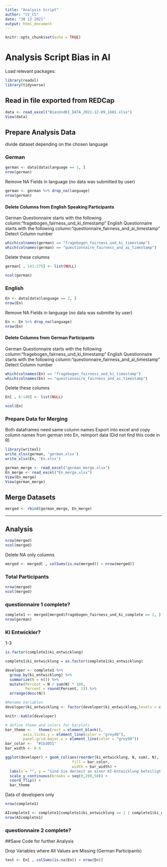 ```yaml
---
title: "Analysis Script"
author: "CV_CS"
date: "30 12 2021"
output: html_document
---
```


```r
knitr::opts_chunk$set(echo = TRUE)
```

# Analysis Script Bias in AI

Load relevant packages:
```r
library(readxl)
library(tidyverse)
```




## Read in file exported from REDCap
```r
data <- read_excel("BiasUndKI_DATA_2021-12-09_1601.xlsx")
View(data)
```


## Prepare Analysis Data 

divide dataset depending on the chosen language

### German
```r
german <- data[data$language == 1, ]
nrow(german)
```

Remove NA Fields in language (no data was submitted by user)
```r
german <- german %>% drop_na(language)
nrow(german)
```
#### Delete Columns from English Speaking Participants
German Questionnaire starts with the following column:"fragebogen_fairness_und_ki_timestamp"
English Questionnaire starts with the following column:"questionnaire_fairness_and_ai_timestamp" 
Detect Column number

```r
which(colnames(german) == "fragebogen_fairness_und_ki_timestamp")
which(colnames(german) == "questionnaire_fairness_and_ai_timestamp")
```

Delete these columns
```r
german[ , 141:275] <- list(NULL)
```
```r
ncol(german)
```


### English
```r
En <- data[data$language == 2, ]
nrow(En)
```

Remove NA Fields in language (no data was submitte by user)
```r
En <- En %>% drop_na(language)
nrow(En)
```

#### Delete Columns from German Participants
German Questionnaire starts with the following column:"fragebogen_fairness_und_ki_timestamp"
English Questionnaire starts with the following column:"questionnaire_fairness_and_ai_timestamp"  
Detect Column number
```r
which(colnames(En) == "fragebogen_fairness_und_ki_timestamp")
which(colnames(En) == "questionnaire_fairness_and_ai_timestamp")
```

Delete these columns
```r
En[ , 6:140] <- list(NULL)
```
```r
ncol(En)
```
### Prepare Data for Merging 
Both dataframes need same column names
Export into excel and copy column names from german into En, reimport data
(Did not find this code in R)


```r
library(writexl)
write_xlsx(german, 'german.xlsx')
write_xlsx(En, 'En.xlsx')
```

```r
german_merge <- read_excel("german_merge.xlsx")
En_merge <- read_excel("En_merge.xlsx")
View(En_merge)
View(german_merge)
```


## Merge Datasets
```r
merged <- rbind(german_merge, En_merge)
```

***
## Analysis

```r
nrow(merged)
ncol(merged)
```
Delete NA only columns
```r
merged <- merged[ , colSums(is.na(merged)) < nrow(merged)]
```

### Total Participants
```r
nrow(merged)
ncol(merged)
```

### questionnaire 1 complete?
```r
complete1 <- merged[merged$fragebogen_fairness_und_ki_complete == 2, ]
nrow(german)
```


### KI Entwickler?
1-3
```r
is.factor(complete1$ki_entwicklung)
```
```r
complete1$ki_entwicklung = as.factor(complete1$ki_entwicklung)
```


```r
developer <- complete1 %>% 
  group_by(ki_entwicklung) %>% 
  summarize(N = n()) %>% 
  mutate(Percent = N / sum(N) * 100,
         Percent = round(Percent, 1)) %>% 
  arrange(desc(N))

#Rename Variables
developer$ki_entwicklung <- factor(developer$ki_entwicklung,levels = c(1,2,3,4,5), labels = c("Yes","No, but I have worked on AI-projects in the past", "No, but I am planning on it", "No, never", "Not specified"))

knitr::kable(developer)
```

```r
# define theme and colors for barplots
bar_theme <-   theme(rect = element_blank(),
        axis.ticks.y = element_line(color = "grey40"),
        panel.grid.major.x = element_line(color = "grey90"))
bar_color <-  "#1b3051"
bar_width <- 0.6
```

```r
ggplot(developer) + geom_col(aes(reorder(ki_entwicklung, N, sum), N),
                              fill = bar_color,
                              width = bar_width) +
  labs(x = "", y = "Sind Sie derzeit an einer KI-Entwicklung beteiligt?") +
  scale_y_continuous(breaks = seq(0,200,50)) +
  coord_flip() +
  bar_theme
```
Data of developers only
```r
nrow(complete1)
```
```r
AIcomplete1 <- complete1[complete1$ki_entwicklung == 1 | complete1$ki_entwicklung == 2 | complete1$ki_entwicklung == 3, ]
nrow(AIcomplete1)
```

### questionnaire 2 complete? 




























##Save Code for further Analysis

Drop Variables where All Values are Missing (German Participants)
```r
test <- En[ , colSums(is.na(En)) < nrow(En)]
```


